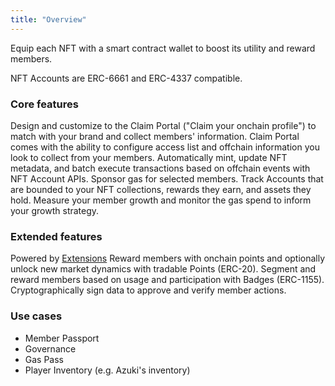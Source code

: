```yaml
---
title: "Overview"
---
```


Equip each NFT with a smart contract wallet to boost its utility and reward members. 

NFT Accounts are ERC-6661 and ERC-4337 compatible.

### Core features
<AccordionGroup>
    <Accordion title="Brandable Claim Portal">
        Design and customize to the Claim Portal ("Claim your onchain profile") to match with your brand and collect members' information. Claim Portal comes with the ability to configure access list and offchain information you look to collect from your members.
    </Accordion>
    <Accordion title="APIs">
        Automatically mint, update NFT metadata, and batch execute transactions based on offchain events with NFT Account APIs.  
   </Accordion>
    <Accordion title="Gas Policies">
        Sponsor gas for selected members.
    </Accordion>
    <Accordion title="Directory">
        Track Accounts that are bounded to your NFT collections, rewards they earn, and assets they hold.
    </Accordion>
    <Accordion title="Analytics">
        Measure your member growth and monitor the gas spend to inform your growth strategy.
    </Accordion>
</AccordionGroup>

### Extended features
Powered by <a href="/smart-accounts/overview">Extensions</a>
<AccordionGroup>
    <Accordion title="Points">
        Reward members with onchain points and optionally unlock new market dynamics with tradable Points (ERC-20).
    </Accordion>
    <Accordion title="Badges">
        Segment and reward members based on usage and participation with Badges (ERC-1155).
    </Accordion>
    <Accordion title="Attestations">
        Cryptographically sign data to approve and verify member actions. 
    </Accordion>
</AccordionGroup>


### Use cases
- Member Passport
- Governance
- Gas Pass
- Player Inventory (e.g. Azuki's inventory)